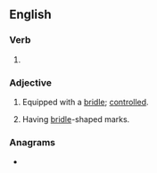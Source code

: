==English==

===Verb===
{{head|en|verb form}}

# {{en-past of|bridle}}

===Adjective===
{{en-adj}}

# Equipped with a [[bridle]]; [[controlled]].
# {{lb|en|chiefly|_|ornithology}} Having [[bridle]]-shaped marks.

===Anagrams===
* {{l|en|briddle}}